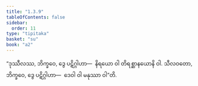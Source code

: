 ```yaml
---
title: "1.3.9"
tableOfContents: false
sidebar:
  order: 11
type: "tipitaka"
basket: "su"
book: "a2"
---
```



<DynamicBreadcrumb />

<Division number="30" book="a2">

<Paragraph number="65" book="a2">
“ဒုဿီလဿ, ဘိက္ခဝေ, ဒွေ ပဋိဂ္ဂါဟာ—  နိရယော ဝါ တိရစ္ဆာနယောနိ ဝါ.
</Paragraph>

<Paragraph number="66" book="a2">
သီလဝတော, ဘိက္ခဝေ, ဒွေ ပဋိဂ္ဂါဟာ—  ဒေဝါ ဝါ မနုဿာ ဝါ”တိ.
</Paragraph>
</Division>